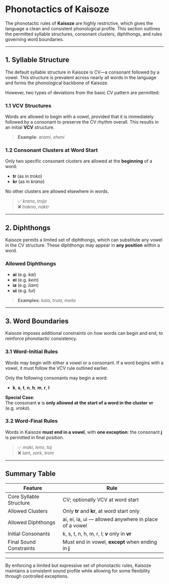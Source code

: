 
# Phonotactics of Kaisoze

The phonotactic rules of **Kaisoze** are highly restrictive, which gives the language a clean and consistent phonological profile. This section outlines the permitted syllable structures, consonant clusters, diphthongs, and rules governing word boundaries.

---

## 1. Syllable Structure

The default syllable structure in Kaisoze is <Tooltip word="CV">CV</Tooltip>—a consonant followed by a vowel. This structure is prevalent across nearly all words in the language and forms the phonological backbone of Kaisoze.

However, two types of deviations from the basic CV pattern are permitted:

### 1.1 VCV Structures
Words are allowed to begin with a vowel, provided that it is immediately followed by a consonant to preserve the CV rhythm overall. This results in an initial **VCV** structure.

> **Example**: *arami*, *eheni*

### 1.2 Consonant Clusters at Word Start

Only two specific <Tooltip word="Consonant Cluster">consonant clusters</Tooltip> are allowed at the **beginning** of a word:

- **tr** (as in *troko*)
- **kr** (as in *krano*)

No other clusters are allowed elsewhere in words.

> ✅ *krano*, *troja*  
> ❌ *trakno*, *naktr*

---

## 2. Diphthongs

Kaisoze permits a limited set of <Tooltip word="Diphthong">diphthongs</Tooltip>, which can substitute any vowel in the CV structure. These diphthongs may appear in **any position** within a word.

### Allowed Diphthongs

- **ai** (e.g. *kai*)
- **ei** (e.g. *kein*)
- **ia** (e.g. *liam*)
- **ui** (e.g. *tui*)

> **Examples**: *kaia*, *truia*, *meila*

---

## 3. Word Boundaries

Kaisoze imposes additional constraints on how words can begin and end, to reinforce phonotactic consistency.

### 3.1 Word-Initial Rules

Words may begin with either a vowel or a consonant. If a word begins with a vowel, it must follow the VCV rule outlined earlier.

Only the following consonants may begin a word:

- **k**, **s**, **t**, **n**, **h**, **m**, **r**, **l**

**Special Case**:  
The consonant **v** is **only allowed at the start of a word in the cluster** **vr** (e.g. *vroka*).

### 3.2 Word-Final Rules

Words in Kaisoze **must end in a vowel**, with **one exception**: the consonant **j** is permitted in final position.

> ✅ *maki*, *leno*, *taj*  
> ❌ *lant*, *sark*, *trom*

---

## Summary Table





| Feature                     | Rule                                                                 |
|-----------------------------|----------------------------------------------------------------------|
| Core Syllable Structure     | <Tooltip word="CV">CV</Tooltip>; optionally VCV at word start        |
| Allowed Clusters            | Only **tr** and **kr**, at word start only                          |
| Allowed Diphthongs          | ai, ei, ia, ui — allowed anywhere in place of a vowel               |
| Initial Consonants          | k, s, t, n, h, m, r, l; **v** only in **vr**                         |
| Final Sound Constraints     | Must end in vowel, **except** when ending in **j**                  |

---

By enforcing a limited but expressive set of phonotactic rules, Kaisoze maintains a consistent sound profile while allowing for some flexibility through controlled exceptions.
